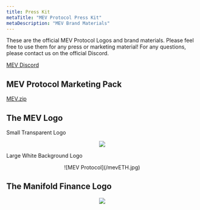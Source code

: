 ```yaml
---
title: Press Kit
metaTitle: "MEV Protocol Press Kit"
metaDescription: "MEV Brand Materials"
---
```



These are the official MEV Protocol Logos and brand materials. Please feel free to use them for any press or marketing material! For any questions, please contact us on the official Discord.

[MEV Discord](https://discord.gg/mevprotocol)


## MEV Protocol Marketing Pack


[MEV.zip](https://????)


## The MEV Logo

Small Transparent Logo

<p align = "center"><img src = "https://avatars.githubusercontent.com/u/154883719?s=200&v=4"/></p><p align = "center">
</p>

Large White Background Logo

<div align="center"> ![MEV Protocol](/mevETH.jpg) </div>

## The Manifold Finance Logo


<p align = "center"><img src = "https://avatars.githubusercontent.com/u/73733967?s=200&v=4"/></p><p align = "center">
</p>



